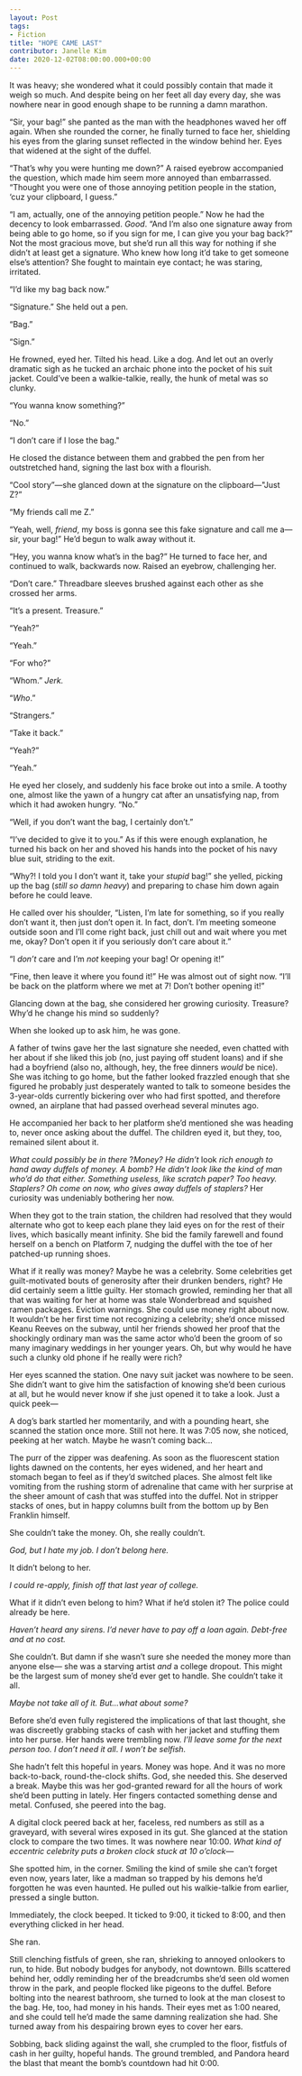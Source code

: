---
layout: Post
tags:
- Fiction
title: "HOPE CAME LAST"
contributor: Janelle Kim
date: 2020-12-02T08:00:00.000+00:00
---
It was heavy; she wondered what it could possibly contain that made it weigh so much. And despite being on her feet all day every day, she was nowhere near in good enough shape to be running a damn marathon.

“Sir, your bag!” she panted as the man with the headphones waved her off again. When she rounded the corner, he finally turned to face her, shielding his eyes from the glaring sunset reflected in the window behind her. Eyes that widened at the sight of the duffel.

“That’s why you were hunting me down?” A raised eyebrow accompanied the question, which made him seem more annoyed than embarrassed. “Thought you were one of those annoying petition people in the station, ‘cuz your clipboard, I guess.”

“I am, actually, one of the annoying petition people.” Now he had the decency to look embarrassed. <em>Good</em>. “And I’m also one signature away from being able to go home, so if you sign for me, I can give you your bag back?” Not the most gracious move, but she’d run all this way for nothing if she didn’t at least get a signature. Who knew how long it’d take to get someone else’s attention? She fought to maintain eye contact; he was staring, irritated.

“I’d like my bag back now.”

“Signature.” She held out a pen.

“Bag.”

“Sign.”

He frowned, eyed her. Tilted his head. Like a dog. And let out an overly dramatic sigh as he tucked an archaic phone into the pocket of his suit jacket. Could’ve been a walkie-talkie, really, the hunk of metal was so clunky.

“You wanna know something?”

“No.”

“I don’t care if I lose the bag."

He closed the distance between them and grabbed the pen from her outstretched hand, signing the last box with a flourish.

“Cool story”—she glanced down at the signature on the clipboard—"Just Z?”

“My friends call me Z.”

“Yeah, well, <em>friend</em>, my boss is gonna see this fake signature and call me a—sir, your bag!” He’d begun to walk away without it.

“Hey, you wanna know what’s in the bag?” He turned to face her, and continued to walk, backwards now. Raised an eyebrow, challenging her.

“Don’t care.” Threadbare sleeves brushed against each other as she crossed her arms.

“It’s a present. Treasure.”

“Yeah?”

“Yeah.”

“For who?”

“Whom.” <em>Jerk.</em>

“<em>Who</em>.”

“Strangers.”

“Take it back.”

“Yeah?”

“Yeah.”

He eyed her closely, and suddenly his face broke out into a smile. A toothy one, almost like the yawn of a hungry cat after an unsatisfying nap, from which it had awoken hungry. “No.”

“Well, if you don’t want the bag, I certainly don’t.”

“I’ve decided to give it to you.” As if this were enough explanation, he turned his back on her and shoved his hands into the pocket of his navy blue suit, striding to the exit.

“Why?! I told you I don’t want it, take your <em>stupid</em> bag!” she yelled, picking up the bag (<em>still so damn heavy</em>) and preparing to chase him down again before he could leave.

He called over his shoulder, “Listen, I’m late for something, so if you really don’t want it, then just don’t open it. In fact, don’t. I’m meeting someone outside soon and I’ll come right back, just chill out and wait where you met me, okay? Don’t open it if you seriously don’t care about it.”

“I <em>don’t</em> care and I’m <em>not</em> keeping your bag! Or opening it!”

“Fine, then leave it where you found it!” He was almost out of sight now. “I’ll be back on the platform where we met at 7! Don’t bother opening it!”

Glancing down at the bag, she considered her growing curiosity. Treasure? Why’d he change his mind so suddenly?

When she looked up to ask him, he was gone.

A father of twins gave her the last signature she needed, even chatted with her about if she liked this job (no, just paying off student loans) and if she had a boyfriend (also no, although, hey, the free dinners <em>would</em> be nice). She was itching to go home, but the father looked frazzled enough that she figured he probably just desperately wanted to talk to someone besides the 3-year-olds currently bickering over who had first spotted, and therefore owned, an airplane that had passed overhead several minutes ago.

He accompanied her back to her platform she’d mentioned she was heading to, never once asking about the duffel. The children eyed it, but they, too, remained silent about it.

<em>What could possibly be in there </em>?<em>Money? He didn’t </em>look<em> rich enough to hand away duffels of money. A bomb? He didn’t look like the kind of man who’d do that either. Something useless, like scratch paper? Too heavy. Staplers? Oh come on now, who gives away duffels of staplers?</em> Her curiosity was undeniably bothering her now.

When they got to the train station, the children had resolved that they would alternate who got to keep each plane they laid eyes on for the rest of their lives, which basically meant infinity. She bid the family farewell and found herself on a bench on Platform 7, nudging the duffel with the toe of her patched-up running shoes.

What if it really was money? Maybe he was a celebrity. Some celebrities get guilt-motivated bouts of generosity after their drunken benders, right? He did certainly seem a little guilty. Her stomach growled, reminding her that all that was waiting for her at home was stale Wonderbread and squished ramen packages. Eviction warnings. She could use money right about now. It wouldn’t be her first time not recognizing a celebrity; she’d once missed Keanu Reeves on the subway, until her friends showed her proof that the shockingly ordinary man was the same actor who’d been the groom of so many imaginary weddings in her younger years. Oh, but why would he have such a clunky old phone if he really were rich?

Her eyes scanned the station. One navy suit jacket was nowhere to be seen. She didn’t want to give him the satisfaction of knowing she’d been curious at all, but he would never know if she just opened it to take a look. Just a quick peek—

A dog’s bark startled her momentarily, and with a pounding heart, she scanned the station once more. Still not here. It was 7:05 now, she noticed, peeking at her watch. Maybe he wasn’t coming back...

The purr of the zipper was deafening. As soon as the fluorescent station lights dawned on the contents, her eyes widened, and her heart and stomach began to feel as if they’d switched places. She almost felt like vomiting from the rushing storm of adrenaline that came with her surprise at the sheer amount of cash that was stuffed into the duffel. Not in stripper stacks of ones, but in happy columns built from the bottom up by Ben Franklin himself.

She couldn’t take the money. Oh, she really couldn’t.

<em>God, but I hate my job. I don’t belong here.</em>

It didn’t belong to her.

<em>I could re-apply, finish off that last year of college.</em>

What if it didn’t even belong to him? What if he’d stolen it? The police could already be here.

<em>Haven’t heard any sirens. I’d never have to pay off a loan again. Debt-free and at no cost.</em>

She couldn’t. But damn if she wasn’t sure she needed the money more than anyone else— she was a starving artist <em>and</em> a college dropout. This might be the largest sum of money she’d ever get to handle. She couldn’t take it all.

<em>Maybe not take all of it. But...what about some?</em>

Before she’d even fully registered the implications of that last thought, she was discreetly grabbing stacks of cash with her jacket and stuffing them into her purse. Her hands were trembling now. <em>I’ll leave some for the next person too. I don’t need it all</em>. <em>I won’t be selfish.</em>

She hadn’t felt this hopeful in years. Money was hope. And it was no more back-to-back, round-the-clock shifts. God, she needed this. She deserved a break. Maybe this was her god-granted reward for all the hours of work she’d been putting in lately. Her fingers contacted something dense and metal. Confused, she peered into the bag.

A digital clock peered back at her, faceless, red numbers as still as a graveyard, with several wires exposed in its gut. She glanced at the station clock to compare the two times. It was nowhere near 10:00. <em>What kind of eccentric celebrity puts a broken clock stuck at 10 o’clock—</em>

She spotted him, in the corner. Smiling the kind of smile she can’t forget even now, years later, like a madman so trapped by his demons he’d forgotten he was even haunted. He pulled out his walkie-talkie from earlier, pressed a single button.

Immediately, the clock beeped. It ticked to 9:00, it ticked to 8:00, and then everything clicked in her head.

She ran.

Still clenching fistfuls of green, she ran, shrieking to annoyed onlookers to run, to hide. But nobody budges for anybody, not downtown. Bills scattered behind her, oddly reminding her of the breadcrumbs she’d seen old women throw in the park, and people flocked like pigeons to the duffel. Before bolting into the nearest bathroom, she turned to look at the man closest to the bag. He, too, had money in his hands. Their eyes met as 1:00 neared, and she could tell he’d made the same damning realization she had. She turned away from his despairing brown eyes to cover her ears.

Sobbing, back sliding against the wall, she crumpled to the floor, fistfuls of cash in her guilty, hopeful hands. The ground trembled, and Pandora heard the blast that meant the bomb’s countdown had hit 0:00.